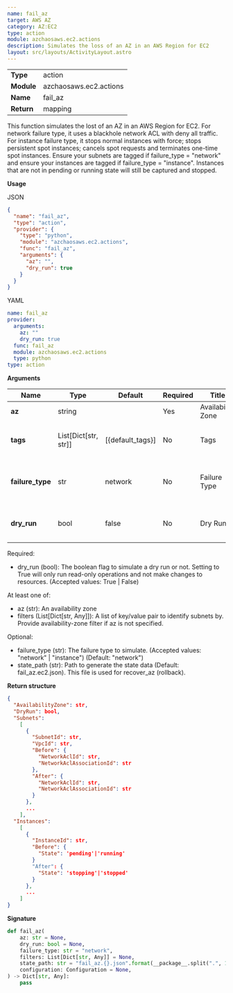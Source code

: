 ```yaml
---
name: fail_az
target: AWS AZ
category: AZ:EC2
type: action
module: azchaosaws.ec2.actions
description: Simulates the loss of an AZ in an AWS Region for EC2
layout: src/layouts/ActivityLayout.astro
---
```



|            |                        |
| ---------- | ---------------------- |
| **Type**   | action                 |
| **Module** | azchaosaws.ec2.actions |
| **Name**   | fail_az                |
| **Return** | mapping                |

This function simulates the lost of an AZ in an AWS Region for EC2.
For network failure type, it uses a blackhole network ACL with deny all traffic. For instance failure type, it stops normal instances with force; stops persistent spot instances; cancels spot requests and terminates one-time spot instances.
Ensure your subnets are tagged if failure_type = "network" and ensure your instances are tagged if failure_type = "instance".
Instances that are not in pending or running state will still be captured and stopped.

**Usage**

JSON

```json
{
  "name": "fail_az",
  "type": "action",
  "provider": {
    "type": "python",
    "module": "azchaosaws.ec2.actions",
    "func": "fail_az",
    "arguments": {
      "az": "",
      "dry_run": true
    }
  }
}
```

YAML

```yaml
name: fail_az
provider:
  arguments:
    az: ""
    dry_run: true
  func: fail_az
  module: azchaosaws.ec2.actions
  type: python
type: action
```

**Arguments**


| Name | Type | Default | Required | Title | Description |
| --------------------- | ------------- | ------------- | ------------- | ------------- | ------------- |
| **az**      | string |  | Yes | Availability Zone | AZ to target |
| **tags**      | List[Dict[str, str]] | [{default_tags}] | No | Tags | Match only resources with these tags |
| **failure_type**      | str | network | No | Failure Type | Type of failure to apply: network, instance
| **dry_run**      | bool | false | No | Dry Run | Only perform a dry run for it |

Required:

- dry_run (bool): The boolean flag to simulate a dry run or not. Setting to True will only run read-only operations and not make changes to resources. (Accepted values: True | False)

At least one of:

- az (str): An availability zone
- filters (List[Dict[str, Any]]): A list of key/value pair to identify subnets by. Provide availability-zone filter if az is not specified.

Optional:

- failure_type (str): The failure type to simulate. (Accepted values: "network" | "instance") (Default: "network")
- state_path (str): Path to generate the state data (Default: fail_az.ec2.json). This file is used for recover_az (rollback).

**Return structure**

```json
{
  "AvailabilityZone": str,
  "DryRun": bool,
  "Subnets":
    [
      {
        "SubnetId": str,
        "VpcId": str,
        "Before": {
          "NetworkAclId": str,
          "NetworkAclAssociationId": str
        },
        "After": {
          "NetworkAclId": str,
          "NetworkAclAssociationId": str
        }
      },
      ...
    ],
  "Instances":
    [
      {
        "InstanceId": str,
        "Before": {
          "State": 'pending'|'running'
        }
        "After": {
          "State": 'stopping'|'stopped'
        }
      },
      ...
    ]
}
```

**Signature**

```python
def fail_az(
    az: str = None,
    dry_run: bool = None,
    failure_type: str = "network",
    filters: List[Dict[str, Any]] = None,
    state_path: str = "fail_az.{}.json".format(__package__.split(".", 1)[1]),
    configuration: Configuration = None,
) -> Dict[str, Any]:
    pass

```
